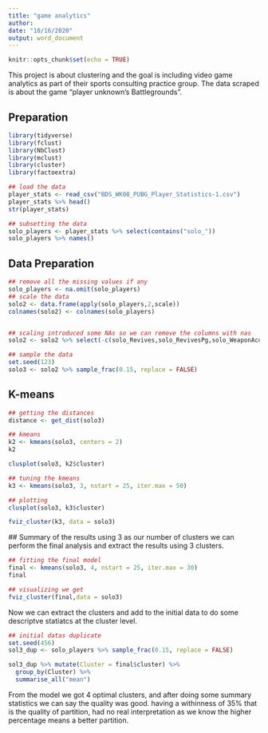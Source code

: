 ```yaml
---
title: "game analytics"
author: 
date: "10/16/2020"
output: word_document
---
```


```r
knitr::opts_chunk$set(echo = TRUE)
```
This project is about clustering and the goal is including video game analytics as part of their sports consulting practice group. The data scraped is about the game "player unknown's Battlegrounds".

## Preparation
```r
library(tidyverse)
library(fclust)
library(NbClust)
library(mclust)
library(cluster)
library(factoextra)

## load the data
player_stats <- read_csv("BDS_WK08_PUBG_Player_Statistics-1.csv")
player_stats %>% head()
str(player_stats)

```

```r
## subsetting the data
solo_players <- player_stats %>% select(contains("solo_"))
solo_players %>% names()
```

## Data Preparation
```r
## remove all the missing values if any
solo_players <- na.omit(solo_players)
## scale the data
solo2 <- data.frame(apply(solo_players,2,scale))
colnames(solo2) <- colnames(solo_players)


## scaling introduced some NAs so we can remove the columns with nas
solo2 <- solo2 %>% select(-c(solo_Revives,solo_RevivesPg,solo_WeaponAcquired,solo_DBNOs))

## sample the data
set.seed(123)
solo3 <- solo2 %>% sample_frac(0.15, replace = FALSE)
```


## K-means
```r
## getting the distances
distance <- get_dist(solo3)

## kmeans
k2 <- kmeans(solo3, centers = 2)
k2
```

```r
clusplot(solo3, k2$cluster)
```

```r
## tuning the kmeans
k3 <- kmeans(solo3, 3, nstart = 25, iter.max = 50)

## plotting
clusplot(solo3, k3$cluster)
```


```r
fviz_cluster(k3, data = solo3)
```



 ## Summary of the results
using 3 as our number of clusters we can perform the final analysis and extract the results using 3 clusters.
```r
## fitting the final model
final <- kmeans(solo3, 4, nstart = 25, iter.max = 30)
final
```
```r
## visualizing we get
fviz_cluster(final,data = solo3)
```

Now we can extract the clusters and add to the initial data to do some descriptve statiatcs at the cluster level.
```r
## initial datas duplicate
set.seed(456)
sol3_dup <- solo_players %>% sample_frac(0.15, replace = FALSE)

sol3_dup %>% mutate(Cluster = final$cluster) %>% 
  group_by(Cluster) %>% 
  summarise_all("mean")
```

From the model we got 4 optimal clusters, and after doing some summary statistics we can say the quality was good. having a withinness of 35% that is the quality of partition, had no real interpretation as we know the higher percentage means a better partition. 